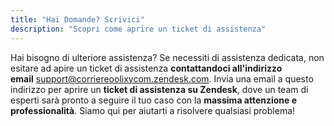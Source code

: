 ```yaml
---
title: "Hai Domande? Scrivici"
description: "Scopri come aprire un ticket di assistenza"
---
```


Hai bisogno di ulteriore assistenza? Se necessiti di assistenza dedicata, non esitare ad apire un ticket di assistenza **contattandoci all'indirizzo email** [support@corriereoolixycom.zendesk.com](mailto:support@corriereoolixycom.zendesk.com). Invia una email a questo indirizzo per aprire un **ticket di assistenza su Zendesk**, dove un team di esperti sarà pronto a seguire il tuo caso con la **massima attenzione e professionalità**. Siamo qui per aiutarti a risolvere qualsiasi problema!